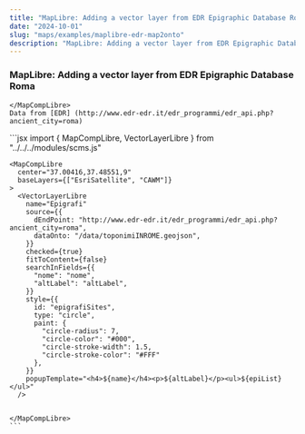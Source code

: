 ```yaml
---
title: "MapLibre: Adding a vector layer from EDR Epigraphic Database Roma"
date: "2024-10-01"
slug: "maps/examples/maplibre-edr-map2onto"
description: "MapLibre: Adding a vector layer from EDR Epigraphic Database Roma"
---
```



### MapLibre: Adding a vector layer from EDR Epigraphic Database Roma

<div className="row mt-3 mb-5 border-top border-bottom py-3">
  <div className="col-6">
    <MapCompLibre 
      center="37.00416,37.48551,9"
      baseLayers={["EsriSatellite", "CAWM"]}
    >
      <VectorLayerLibre
        name="Epigrafi"
        source={{
          dEndPoint: "https://landscapearchaeology.eu/carafa/items/edr_epigrafi",
          dToken: "sf_1HmCNdbos1ttKyPhJZPfr75GZhNxK",
          dataOnto: "/data/toponimiINROME.geojson",
        }}
        checked={true}
        fitToContent={false}
        searchInFields={{
          "nome": "nome",
          "altLabel": "altLabel",
        }}
        style={{
          id: "epigrafiSites",
          type: "circle",
          paint: {
            "circle-radius": 7,
            "circle-color": "#000",
            "circle-stroke-width": 1.5,
            "circle-stroke-color": "#FFF"
          },
        }}
        popupTemplate="<h4>${nome}</h4><p>${altLabel}</p><ul>${epiList}</ul>"
      />
    
    </MapCompLibre>
    Data from [EDR] (http://www.edr-edr.it/edr_programmi/edr_api.php?ancient_city=roma)

  </div>
  <div className="col-6">
    ```jsx
    import {
      MapCompLibre,
      VectorLayerLibre
    } from "../../../modules/scms.js"

    <MapCompLibre
      center="37.00416,37.48551,9"
      baseLayers={["EsriSatellite", "CAWM"]}
    >
      <VectorLayerLibre
        name="Epigrafi"
        source={{
          dEndPoint: "http://www.edr-edr.it/edr_programmi/edr_api.php?ancient_city=roma",
          dataOnto: "/data/toponimiINROME.geojson",
        }}
        checked={true}
        fitToContent={false}
        searchInFields={{
          "nome": "nome",
          "altLabel": "altLabel",
        }}
        style={{
          id: "epigrafiSites",
          type: "circle",
          paint: {
            "circle-radius": 7,
            "circle-color": "#000",
            "circle-stroke-width": 1.5,
            "circle-stroke-color": "#FFF"
          },
        }}
        popupTemplate="<h4>${name}</h4><p>${altLabel}</p><ul>${epiList}</ul>"
      />


    </MapCompLibre>
    ```

  </div>
</div>
